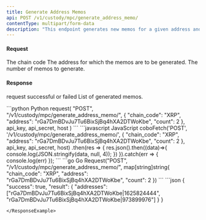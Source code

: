 ```yaml
---
title: Generate Address Memos
api: POST /v1/custody/mpc/generate_address_memo/
contentType: multipart/form-data
description: "This endpoint generates new memos for a given address and returns a list of the generated memos. The number of memos to generate is specified in the 'count' parameter of the POST request. The response contains a list of the generated memos in the form of address|memo."
---
```


#### Request

<ParamField body="chain_code" type="String" required>The chain code</ParamField>
<ParamField body="address" type="String" required>The address for which the memos are to be generated.</ParamField>
<ParamField body="count" type="Int" required>The number of memos to generate.</ParamField>

#### Response
<ResponseField name="success" type="bool">request successful or failed</ResponseField>
   <ResponseField name="result" type="object">
      <Expandable title="object">
        <ResponseField name="addresses" type="String[ ]" >List of generated memos.</ResponseField>
      </Expandable>
</ResponseField>

<RequestExample>
```python Python
request(
    "POST",
    "/v1/custody/mpc/generate_address_memo/",
    {
        "chain_code": "XRP",
        "address": "rGa7DmBDvJu7Tu6BixSjBq4hXA2DTWoKbe",
        "count": 2
    },
    api_key, api_secret, host
)
```
```javascript JavaScript
coboFetch('POST', '/v1/custody/mpc/generate_address_memo/', {
    "chain_code": "XRP",
    "address": "rGa7DmBDvJu7Tu6BixSjBq4hXA2DTWoKbe",
    "count": 2
}, api_key, api_secret, host)
    .then(res => {
        res.json().then((data)=>{
            console.log(JSON.stringify(data, null, 4));
        })
    }).catch(err => {
        console.log(err)
    });
```
```go Go
Request("POST", "/v1/custody/mpc/generate_address_memo/", map[string]string{
    "chain_code": "XRP",
    "address": "rGa7DmBDvJu7Tu6BixSjBq4hXA2DTWoKbe",
    "count": 2
})
```
</RequestExample>

<ResponseExample>
```json
{
 "success": true,
 "result": {
    "addresses": ["rGa7DmBDvJu7Tu6BixSjBq4hXA2DTWoKbe|1625824444", "rGa7DmBDvJu7Tu6BixSjBq4hXA2DTWoKbe|973899976"]
  }
}

```
</ResponseExample>
